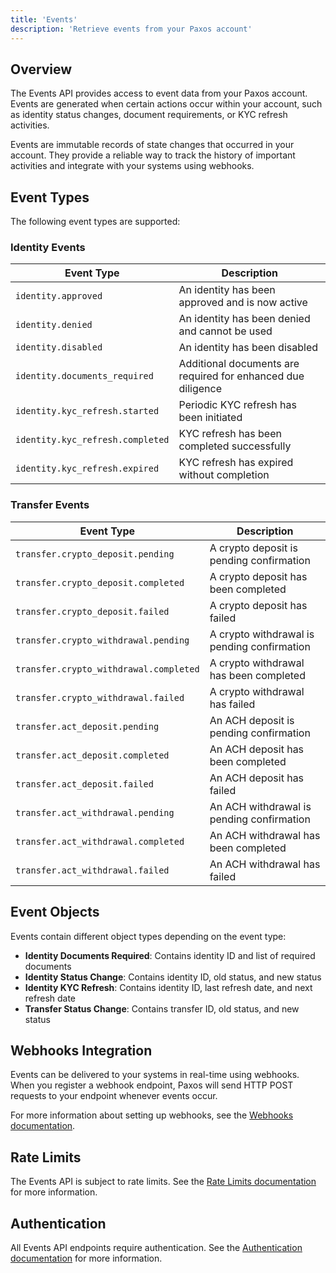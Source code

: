 ```yaml
---
title: 'Events'
description: 'Retrieve events from your Paxos account'
---
```


## Overview

The Events API provides access to event data from your Paxos account. Events are generated when certain actions occur within your account, such as identity status changes, document requirements, or KYC refresh activities.

Events are immutable records of state changes that occurred in your account. They provide a reliable way to track the history of important activities and integrate with your systems using webhooks.

## Event Types

The following event types are supported:

### Identity Events

| Event Type | Description |
|------------|-------------|
| `identity.approved` | An identity has been approved and is now active |
| `identity.denied` | An identity has been denied and cannot be used |
| `identity.disabled` | An identity has been disabled |
| `identity.documents_required` | Additional documents are required for enhanced due diligence |
| `identity.kyc_refresh.started` | Periodic KYC refresh has been initiated |
| `identity.kyc_refresh.completed` | KYC refresh has been completed successfully |
| `identity.kyc_refresh.expired` | KYC refresh has expired without completion |

### Transfer Events

| Event Type | Description |
|------------|-------------|
| `transfer.crypto_deposit.pending` | A crypto deposit is pending confirmation |
| `transfer.crypto_deposit.completed` | A crypto deposit has been completed |
| `transfer.crypto_deposit.failed` | A crypto deposit has failed |
| `transfer.crypto_withdrawal.pending` | A crypto withdrawal is pending confirmation |
| `transfer.crypto_withdrawal.completed` | A crypto withdrawal has been completed |
| `transfer.crypto_withdrawal.failed` | A crypto withdrawal has failed |
| `transfer.act_deposit.pending` | An ACH deposit is pending confirmation |
| `transfer.act_deposit.completed` | An ACH deposit has been completed |
| `transfer.act_deposit.failed` | An ACH deposit has failed |
| `transfer.act_withdrawal.pending` | An ACH withdrawal is pending confirmation |
| `transfer.act_withdrawal.completed` | An ACH withdrawal has been completed |
| `transfer.act_withdrawal.failed` | An ACH withdrawal has failed |

## Event Objects

Events contain different object types depending on the event type:

- **Identity Documents Required**: Contains identity ID and list of required documents
- **Identity Status Change**: Contains identity ID, old status, and new status
- **Identity KYC Refresh**: Contains identity ID, last refresh date, and next refresh date
- **Transfer Status Change**: Contains transfer ID, old status, and new status

## Webhooks Integration

Events can be delivered to your systems in real-time using webhooks. When you register a webhook endpoint, Paxos will send HTTP POST requests to your endpoint whenever events occur.

For more information about setting up webhooks, see the [Webhooks documentation](/guides/webhooks).

## Rate Limits

The Events API is subject to rate limits. See the [Rate Limits documentation](/guides/developer/rate-limits) for more information.

## Authentication

All Events API endpoints require authentication. See the [Authentication documentation](/guides/developer/authenticate) for more information.